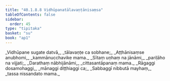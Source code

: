 ```yaml
---
title: "40.1.8.8 Vidhūpanatālavaṇṭānisaṃsa"
tableOfContents: false
sidebar:
  order: 45
type: "tipitaka"
basket: "su"
book: "ap1"
---
```



<DynamicBreadcrumb />

<Division number="114" book="ap1">

<Paragraph number="4411" type="verses" book="ap1">
_Vidhūpane sugate datvā,_  
_tālavaṇṭe ca sobhane;_  
_Aṭṭhānisaṃse anubhomi,_  
_kammānucchavike mama._  

</Paragraph>

</Division>
<Division number="115" book="ap1">

<Paragraph number="4412" type="verses" book="ap1">
_Sītaṃ uṇhaṃ na jānāmi,_  
_pariḷāho na vijjati;_  
_Darathaṃ nābhijānāmi,_  
_cittasantāpanaṃ mama._  

</Paragraph>

</Division>
<Division number="116" book="ap1">

<Paragraph number="4413" type="verses" book="ap1">
_Rāgaggi dosamohaggi,_  
_mānaggi diṭṭhiaggi ca;_  
_Sabbaggī nibbutā mayhaṃ,_  
_tassa nissandato mama._
</Paragraph>
</Division>